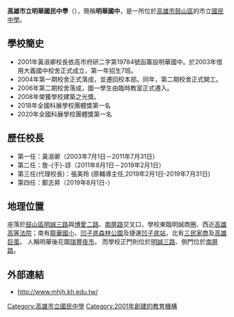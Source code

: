 {{Expand|time=2011-09-10}}
{{Infobox School
| name = 高雄市立明華國民中學
| image = 
| established = 2001年
| type = 市立國民中學
| district = {{ROC}}[[高雄市|高雄市]][[鼓山區|鼓山區]]
| grades = 三年學級
| free_text = 
| free_label2 = 願景
| principal = 鄭志昇
| faculty = 117 人
| enrollment = 約2000人
| address = 80453 高雄市鼓山區明誠三路582號
| website = http://www.mhjh.kh.edu.tw/
| other_name = Kaohsiung Municipal Minghua Junior High School
| director = 教務主任：王如香<br>學務主任：謝秀英<br>總務主任：楊俊宏<br>輔導主任：張美玲<br>人事主任：陳昭廷<br>會計主任：王麗蘭<br>校狗：荳荳
| area = 37,420 平方公尺
| motto = 陽光青少年，熱情明華人
| classes = 年級各18班，共54班
| coordinates = {{Coord|22.6619921|120.3011808|display=inline,title}}
| pushpin_map = Taiwan Kaohsiung
}}
'''高雄市立明華國民中學'''（{{Lang-en|Kaohsiung Municipal Minghua Junior High School}}），簡稱'''明華國中'''，是一所位於[[高雄市|高雄市]][[鼓山區|鼓山區]]的市立[[國民中學|國民中學]]。<br />

==學校簡史==

* 2001年黃淑卿校長依高市府研二字第19784號函籌設明華國中。於2003年借用大義國中校舍正式成立，第一年招生7班。
* 2004年第一期校舍正式落成，並遷回校本部。同年，第二期校舍正式開工。
* 2006年第二期校舍落成，國一學生由臨時教室正式遷入。
* 2008年榮獲學校建築之光獎。
* 2018年全國科展學校團體獎第一名
* 2020年全國科展學校團體獎第一名

== 歷任校長 ==

*第一任：黃淑卿（2003年7月1日－2011年7月31日）
*第二任：詹-{于}-諄（2011年8月1日－2019年2月1日）
*第三任(代理校長)：張美玲 (原輔導主任,2019年2月1日-2019年7月31日)
*第四任：鄭志昇（2019年8月1日-）

==地理位置==
座落於[[鼓山區|鼓山區]][[明誠三路|明誠三路]]與[[博愛二路|博愛二路]]、[[南屏路|南屏路]]交叉口，學校東臨明誠商圈、西近[[高雄高等法院|高雄高等法院]]；南有[[龍華國小|龍華國小]]、[[凹子底森林公園|凹子底森林公園]]及捷運[[凹子底站|凹子底站]]，北有[[三民家商|三民家商]]及[[高雄巨蛋|高雄巨蛋]]。
人稱明華後花園[[瑞豐夜市|瑞豐夜市]]。
而學校正門則位於[[明誠三路|明誠三路]]、側門位於[[南屏路|南屏路]]。
==外部連結==

* http://www.mhjh.kh.edu.tw/ {{Wayback|url=http://www.mhjh.kh.edu.tw/ |date=20110812111903 }}
{{高雄市國民中學}}
[[Category:高雄市立國民中學|Category:高雄市立國民中學]]
[[Category:2001年創建的教育機構|Category:2001年創建的教育機構]]